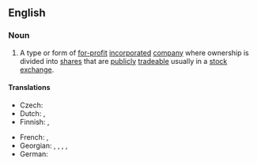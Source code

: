 ==English==

===Noun===
{{en-noun}}

# A type or form of [[for-profit]] [[incorporated]] [[company]] where ownership is divided into [[share]]s that are [[publicly]] [[trade]]able usually in a [[stock exchange]].

====Translations====
{{trans-top|publicly traded company}}
* Czech: {{t+|cs|akciová společnost}}
* Dutch: {{t|nl|Besloten vennootschap met beperkte aansprakelijkheid}}, {{t|nl|BV}}
* Finnish: {{t|fi|julkinen osakeyhtiö}}, {{t+|fi|oyj}}
{{trans-mid}}
* French: {{t|fr|Société publique avec responsabilité limitée|f}}, {{t|fr|SPRL}}
* Georgian: {{t|ka|შეზღუდული პასუხისმგებლობის კომპანია}}, {{t|ka|საჯარო შეზღუდული პასუხისმგებლობის კომპანია}}, {{t|ka|სააქციო საზოგადოება შეზღუდული პასუხისმგებლობით}}, {{t|ka|საზოგადოებრივი სააქციო კომპანია}}, {{t|ka|ღია საჯარო კომპანია შეზღუდული პასუხისმგებლობით}}
* German: {{t+|de|Aktiengesellschaft|f}}
{{trans-bottom}}
